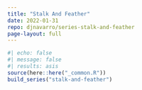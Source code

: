 ```yaml
---
title: "Stalk And Feather"
date: 2022-01-31
repo: djnavarro/series-stalk-and-feather
page-layout: full
---
```

   
::: {.grid}
  
```r
#| echo: false
#| message: false
#| results: asis
source(here::here("_common.R"))
build_series("stalk-and-feather")
```
   
:::
   
